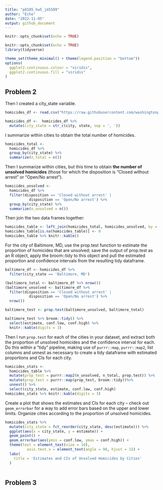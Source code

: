 ```yaml
---
title: "p8105_hw5_jm5509"
author: "Echo"
date: "2022-11-05"
output: github_document
---
```


```r
knitr::opts_chunk$set(echo = TRUE)

knitr::opts_chunk$set(echo = TRUE)
library(tidyverse)

theme_set(theme_minimal() + theme(legend.position = "bottom"))
options(
  ggplot2.continuous.colour = "viridis",
  ggplot2.continuous.fill = "viridis"
)
```

## Problem 2

Then I created a city_state variable.
```r
homicides_df <- read.csv("https://raw.githubusercontent.com/washingtonpost/data-homicides/master/homicide-data.csv")

homicides_df <-  homicides_df %>% 
  mutate(city_state = str_c(city, state, sep = ', ')) 
```

I summarize within cities to obtain the total number of homicides.
```r
homicides_total <- 
  homicides_df %>% 
  group_by(city_state) %>% 
  summarize(n_total = n())
```


Then I summarize within cities, but this time to obtain **the number of unsolved homicides** (those for which the disposition is “Closed without arrest” or “Open/No arrest”).
```r
homicides_unsolved <- 
  homicides_df %>% 
  filter(disposition == 'Closed without arrest' | 
           disposition == 'Open/No arrest') %>% 
  group_by(city_state) %>% 
  summarize(n_unsolved = n())
```

Then join the two data frames together:
```r
homicides_table <- left_join(homicides_total, homicides_unsolved, by = 'city_state')
homicides_table[is.na(homicides_table)] <- 0
homicides_table %>% knitr::kable()
```

For the city of Baltimore, MD, use the prop.test function to estimate the proportion of homicides that are unsolved; save the output of prop.test as an R object, apply the broom::tidy to this object and pull the estimated proportion and confidence intervals from the resulting tidy dataframe.
```r
baltimore_df <- homicides_df %>% 
  filter(city_state == 'Baltimore, MD')

(baltimore_total <- baltimore_df %>% nrow())
(baltimore_unsolved <- baltimore_df %>% 
  filter(disposition == 'Closed without arrest' | 
           disposition == 'Open/No arrest') %>% 
  nrow())

baltimore_test <- prop.test(baltimore_unsolved, baltimore_total)

baltimore_test %>% broom::tidy() %>% 
  select(estimate, conf.low, conf.high) %>% 
  knitr::kable(digits = 3)

```

Then I run `prop.test` for each of the cities in your dataset, and extract both the proportion of unsolved homicides and the confidence interval for each. Do this within a “tidy” pipeline, making use of `purrr::map`, `purrr::map2`, list columns and unnest as necessary to create a tidy dataframe with estimated proportions and CIs for each city.
```r
homicides_stats <- 
  homicides_table %>% 
  mutate(prop_test = purrr::map2(n_unsolved, n_total, prop.test)) %>% 
  mutate(prop_test = purrr::map(prop_test, broom::tidy))%>% 
  unnest() %>% 
  select(city_state, estimate, conf.low, conf.high) 
homicides_stats %>% knitr::kable(digits = 3)
```
Create a plot that shows the estimates and CIs for each city – check out `geom_errorbar` for a way to add error bars based on the upper and lower limits. Organize cities according to the proportion of unsolved homicides.

```r
homicides_stats %>% 
  mutate(city_state = fct_reorder(city_state, desc(estimate))) %>% 
  ggplot(aes(x = city_state, y = estimate)) +
  geom_point() +
  geom_errorbar(aes(ymin = conf.low, ymax = conf.high)) +
  theme(text = element_text(size = 10),
          axis.text.x = element_text(angle = 90, hjust = 1)) +
  labs(
    title = 'Estimates and CIs of Unsolved Homicides by Cities'
  )
  
```

## Problem 3











